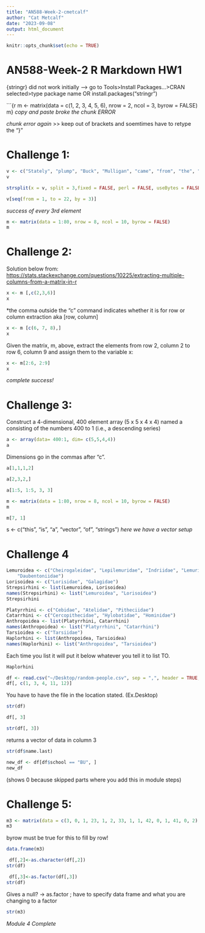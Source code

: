 ```yaml
---
title: "AN588-Week-2-cmetcalf"
author: "Cat Metcalf"
date: "2023-09-08"
output: html_document
---
```


```r
knitr::opts_chunk$set(echo = TRUE)
```

# AN588-Week-2 R Markdown HW1



{stringr} did not work initially --> go to Tools>Install Packages...>CRAN selected>type package name OR install.packages("stringr")


```{r m <- matrix(data = c(1, 2, 3, 4, 5, 6), nrow = 2, ncol = 3, byrow = FALSE)
m}
*copy and paste broke the chunk ERROR*

*chunk error again* >> keep out of brackets and soemtimes have to retype the "}"

# Challenge 1:

```r
v <- c("Stately", "plump", "Buck", "Mulligan", "came", "from", "the", "stairhead", "bearing", "a", "bowl", "of", "lather", "on", "which", "a", "mirror", "and", "a", "razor", "lay", "crossed")
v
```

```r
strsplit(x = v, split = 3,fixed = FALSE, perl = FALSE, useBytes = FALSE)
```

```r
v[seq(from = 1, to = 22, by = 3)]
```
*success of every 3rd element* 

```r
m <- matrix(data = 1:80, nrow = 8, ncol = 10, byrow = FALSE)
m
```

# Challenge 2:

Solution below from: <https://stats.stackexchange.com/questions/10225/extracting-multiple-columns-from-a-matrix-in-r>

```r
x <- m [,c(2,3,6)]
x
```
 *the comma outside the "c" command indicates whether it is for row or column extraction aka [row, column] 
 
```r
x <- m [c(6, 7, 8),]
x
```

Given the matrix, m, above, extract the elements from row 2, column 2 to row 6, column 9 and assign them to the variable x:

```r
x <- m[2:6, 2:9]
x
```
*complete success!*

# Challenge 3:

Construct a 4-dimensional, 400 element array (5 x 5 x 4 x 4) named a consisting of the numbers 400 to 1 (i.e., a descending series)


```r
a <- array(data= 400:1, dim= c(5,5,4,4))
a
```

Dimensions go in the commas after "c".

```r
a[1,1,1,2]
```

```r
a[2,3,2,]
```

```r
a[1:5, 1:5, 3, 3]
```

```r
m <- matrix(data = 1:80, nrow = 8, ncol = 10, byrow = FALSE)
m
```

```r
m[7, 1]
```


s <- c("this", "is", "a", "vector", "of", "strings") 
*here we have a vector setup*

# Challenge 4
```r
Lemuroidea <- c("Cheirogaleidae", "Lepilemuridae", "Indriidae", "Lemuridae",
    "Daubentoniidae")
Lorisoidea <- c("Lorisidae", "Galagidae")
Strepsirhini <- list(Lemuroidea, Lorisoidea)
names(Strepsirhini) <- list("Lemuroidea", "Lorisoidea")
Strepsirhini
```

```r
Platyrrhini <- c("Cebidae", "Atelidae", "Pitheciidae")
Catarrhini <- c("Cercopithecidae", "Hylobatidae", "Hominidae")
Anthropoidea <- list(Platyrrhini, Catarrhini)
names(Anthropoidea) <- list("Platyrrhini", "Catarrhini")
Tarsioidea <- c("Tarsiidae")
Haplorhini <- list(Anthropoidea, Tarsioidea)
names(Haplorhini) <- list("Anthropoidea", "Tarsioidea")
```

Each time you list it will put it below whatever you tell it to list TO.

```r
Haplorhini
```

```r
df <- read.csv("~/Desktop/random-people.csv", sep = ",", header = TRUE, stringsAsFactors = FALSE)
df[, c(1, 3, 4, 11, 12)]
```

You have to have the file in the location stated. (Ex.Desktop)

```r
str(df)
```

```r
df[, 3]
```
```r
str(df[, 3])
```
returns a vector of data in column 3
```r
str(df$name.last)
```

```r
new_df <- df[df$school == "BU", ]
new_df
```
(shows 0 because skipped parts where you add this in module steps)

# Challenge 5:
```r
m3 <- matrix(data = c(3, 0, 1, 23, 1, 2, 33, 1, 1, 42, 0, 1, 41, 0, 2), nrow=5, ncol=3, byrow=TRUE)
m3
```

byrow must be true for this to fill by row!

```r
data.frame(m3)
```

```r
 df[,2]<-as.character(df[,2])
str(df)
```

```r
 df[,3]<-as.factor(df[,3])
str(df)
```
Gives a null? -> as.factor ; have to specify data frame and what you are changing to a factor
```r
str(m3)
```

*Module 4 Complete*